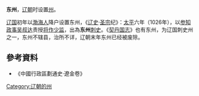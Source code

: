 '''东州'''，[[辽朝|辽朝]]时设置[[州|州]]。

[[辽国|辽国]]初年以[[渤海人|渤海人]]降户设置东州，《[[辽史|辽史]]·[[辽圣宗|圣宗]]纪》：[[太平_(辽朝)|太平]]六年（1026年），以[[参知政事|参知政事]][[吴叔达|吴叔达]]责授[[将作少监|将作少监]]，出為'''东州'''[[刺史|刺史]]。《[[契丹国志|契丹国志]]》也有东州，为辽国刺史州之一，东州不辖县，治所不详，辽朝末年东州已经被废除。
==參考資料==
*《中國行政區劃通史·遼金卷》
{{辽朝行政区划|nocat}}
{{辽朝行政区划小作品}}
[[Category:辽朝的州|Category:辽朝的州]]